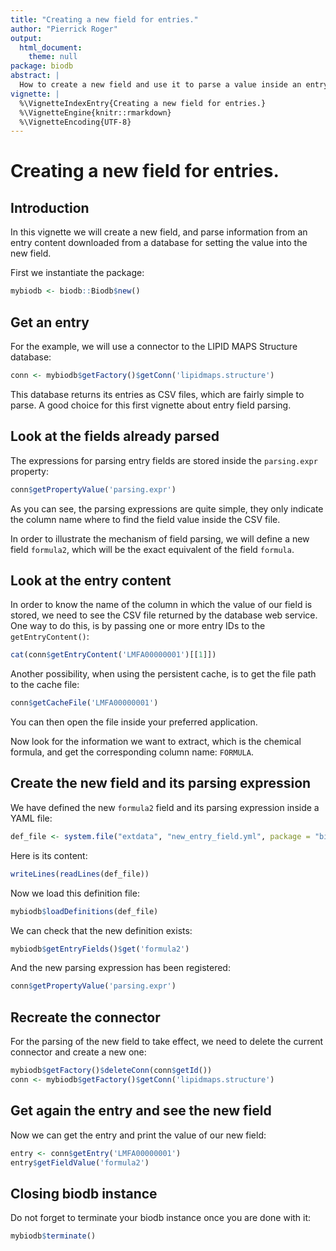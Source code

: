```yaml
---
title: "Creating a new field for entries."
author: "Pierrick Roger"
output:
  html_document:
    theme: null
package: biodb
abstract: |
  How to create a new field and use it to parse a value inside an entry content.
vignette: |
  %\VignetteIndexEntry{Creating a new field for entries.}
  %\VignetteEngine{knitr::rmarkdown}
  %\VignetteEncoding{UTF-8}
---
```


# Creating a new field for entries.

## Introduction

In this vignette we will create a new field, and parse information from an entry content downloaded from a database for setting the value into the new field.

First we instantiate the package:
```r
mybiodb <- biodb::Biodb$new()
```

## Get an entry

For the example, we will use a connector to the LIPID MAPS Structure database:
```r
conn <- mybiodb$getFactory()$getConn('lipidmaps.structure')
```
This database returns its entries as CSV files, which are fairly simple to parse. A good choice for this first vignette about entry field parsing.

## Look at the fields already parsed

The expressions for parsing entry fields are stored inside the `parsing.expr` property:
```r
conn$getPropertyValue('parsing.expr')
```
As you can see, the parsing expressions are quite simple, they only indicate the column name where to find the field value inside the CSV file.

In order to illustrate the mechanism of field parsing, we will define a new field `formula2`, which will be the exact equivalent of the field `formula`.

## Look at the entry content

In order to know the name of the column in which the value of our field is stored, we need to see the CSV file returned by the database web service. One way to do this, is by passing one or more entry IDs to the `getEntryContent()`:
```r
cat(conn$getEntryContent('LMFA00000001')[[1]])
```
Another possibility, when using the persistent cache, is to get the file path to the cache file:
```r
conn$getCacheFile('LMFA00000001')
```
You can then open the file inside your preferred application.

Now look for the information we want to extract, which is the chemical formula, and get the corresponding column name: `FORMULA`.

## Create the new field and its parsing expression

We have defined the new `formula2` field and its parsing expression inside a YAML file:
```r
def_file <- system.file("extdata", "new_entry_field.yml", package = "biodb")
```
Here is its content:
```r
writeLines(readLines(def_file))
```

Now we load this definition file:
```r
mybiodb$loadDefinitions(def_file)
```

We can check that the new definition exists:
```r
mybiodb$getEntryFields()$get('formula2')
```

And the new parsing expression has been registered:
```r
conn$getPropertyValue('parsing.expr')
```

## Recreate the connector

For the parsing of the new field to take effect, we need to delete the current connector and create a new one:
```r
mybiodb$getFactory()$deleteConn(conn$getId())
conn <- mybiodb$getFactory()$getConn('lipidmaps.structure')
```

## Get again the entry and see the new field

Now we can get the entry and print the value of our new field:
```r
entry <- conn$getEntry('LMFA00000001')
entry$getFieldValue('formula2')
```

## Closing biodb instance

Do not forget to terminate your biodb instance once you are done with it:
```r
mybiodb$terminate()
```
